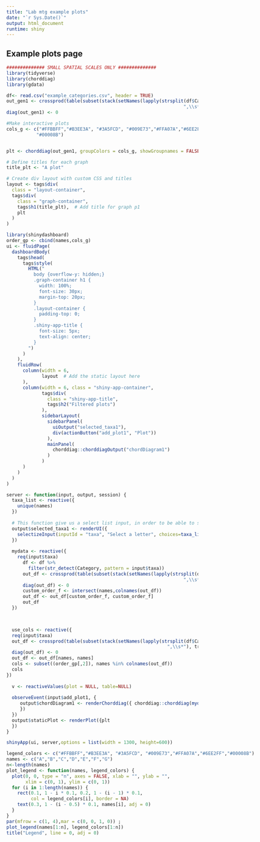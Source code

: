 ```yaml
---
title: "Lab mtg example plots"
date: "`r Sys.Date()`"
output: html_document
runtime: shiny
---
```



## Example plots page
```r
############## SMALL SPATIAL SCALES ONLY ##############
library(tidyverse)
library(chorddiag)
library(gdata)

df<- read.csv("example_categories.csv", header = TRUE)
out_gen1 <- crossprod(table(subset(stack(setNames(lapply(strsplit(df$Category, 
                                                                 ",\\s*"), trimws), df$Id))[2:1],nzchar(values))))
diag(out_gen1) <- 0

#Make interactive plots
cols_g <- c("#FFBBFF","#B3EE3A", "#3A5FCD", "#009E73","#FFA07A","#6EE2FF",
           "#00008B")


plt <- chorddiag(out_gen1, groupColors = cols_g, showGroupnames = FALSE,groupPadding = 2,showTooltips = TRUE,precision=3,showZeroTooltips = FALSE,tickInterval=10,ticklabelFontsize=0,groupnamePadding = 0,width = 350, height=350, margin=10)

# Define titles for each graph
title_plt <- "A plot"

# Create div layout with custom CSS and titles
layout <- tags$div(
  class = "layout-container",
  tags$div(
    class = "graph-container",
    tags$h1(title_plt),  # Add title for graph p1
    plt
  )
)

```

```r
library(shinydashboard)
order_gp <- cbind(names,cols_g)
ui <- fluidPage(
  dashboardBody(
    tags$head(
      tags$style(
        HTML("
          body {overflow-y: hidden;}
          .graph-container h1 {
            width: 100%;
            font-size: 30px;
            margin-top: 20px; 
          }
          .layout-container {
            padding-top: 0;
          }
          .shiny-app-title {
            font-size: 5px; 
            text-align: center; 
          }
        ")
      )
    ),
    fluidRow(
      column(width = 6,
             layout  # Add the static layout here
      ),
      column(width = 6, class = "shiny-app-container",
             tags$div(
               class = "shiny-app-title",
               tags$h2("Filtered plots")
             ),
             sidebarLayout(
               sidebarPanel(
                 uiOutput("selected_taxa1"),
                 div(actionButton("add_plot1", "Plot"))
               ),
               mainPanel(
                 chorddiag::chorddiagOutput("chordDiagram1")
               )
             )
      )
    )
  )
)

server <- function(input, output, session) {
  taxa_list <- reactive({
    unique(names)
  })
  
  # This function give us a select list input, in order to be able to select the gene that we want to see
  output$selected_taxa1 <- renderUI({
    selectizeInput(inputId = "taxa", "Select a letter", choices=taxa_list(), options=list(maxOptions = length(taxa_list())))
  })
  
  mydata <- reactive({
    req(input$taxa)
      df <- df %>% 
        filter(str_detect(Category, pattern = input$taxa))
      out_df <- crossprod(table(subset(stack(setNames(lapply(strsplit(df$Category, 
                                                                 ",\\s*"), trimws), df$Id))[2:1], nzchar(values))))
      diag(out_df) <- 0
      custom_order_f <- intersect(names,colnames(out_df))
      out_df <- out_df[custom_order_f, custom_order_f]
      out_df
  })

 

  use_cols <- reactive({
  req(input$taxa)
  out_df <- crossprod(table(subset(stack(setNames(lapply(strsplit(df$Category, 
                                                           ",\\s*"), trimws), df$Id))[2:1], nzchar(values))))
  diag(out_df) <- 0
  out_df <- out_df[names, names]
  cols <- subset((order_gp[,2]), names %in% colnames(out_df))
  cols
})
  
  v <- reactiveValues(plot = NULL, table=NULL)
  
  observeEvent(input$add_plot1, {
     output$chordDiagram1 <- renderChorddiag({ chorddiag::chorddiag(mydata(), groupColors = use_cols(), showGroupnames = FALSE, groupPadding = 2,showTooltips = TRUE,precision=3, showZeroTooltips = FALSE,tickInterval=10,ticklabelFontsize=0,groupnamePadding = 0,width = 550, height=350, margin=10)
     })
  })
  output$staticPlot <- renderPlot({plt
  })
}

shinyApp(ui, server,options = list(width = 1300, height=600))
```

<div style="width: 500%;">
```r
legend_colors <- c("#FFBBFF","#B3EE3A", "#3A5FCD", "#009E73","#FFA07A","#6EE2FF","#00008B")
names <- c("A","B","C","D","E","F","G")
n<-length(names)
plot_legend <- function(names, legend_colors) {
  plot(0, 0, type = "n", axes = FALSE, xlab = "", ylab = "",
       xlim = c(0, 1), ylim = c(0, 1))
  for (i in 1:length(names)) {
    rect(0.1, 1 - i * 0.1, 0.2, 1 - (i - 1) * 0.1,
         col = legend_colors[i], border = NA)
    text(0.3, 1 - (i - 0.5) * 0.1, names[i], adj = 0)
  }
}
par(mfrow = c(1, 4),mar = c(0, 0, 1, 0)) ;
plot_legend(names[1:n], legend_colors[1:n])
title("Legend", line = 0, adj = 0)  
```